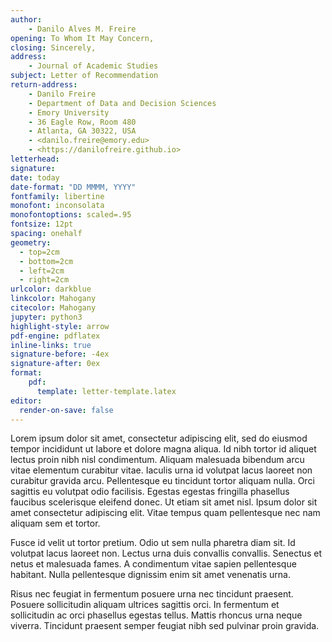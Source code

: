 ```yaml
---
author: 
    - Danilo Alves M. Freire 
opening: To Whom It May Concern,
closing: Sincerely,
address:
    - Journal of Academic Studies
subject: Letter of Recommendation
return-address: 
    - Danilo Freire
    - Department of Data and Decision Sciences
    - Emory University
    - 36 Eagle Row, Room 480
    - Atlanta, GA 30322, USA
    - <danilo.freire@emory.edu>
    - <https://danilofreire.github.io>
letterhead: 
signature: 
date: today
date-format: "DD MMMM, YYYY"
fontfamily: libertine
monofont: inconsolata
monofontoptions: scaled=.95
fontsize: 12pt
spacing: onehalf
geometry: 
  - top=2cm
  - bottom=2cm
  - left=2cm
  - right=2cm
urlcolor: darkblue
linkcolor: Mahogany
citecolor: Mahogany
jupyter: python3
highlight-style: arrow
pdf-engine: pdflatex
inline-links: true
signature-before: -4ex
signature-after: 0ex
format: 
    pdf: 
      template: letter-template.latex
editor: 
  render-on-save: false
---
```


Lorem ipsum dolor sit amet, consectetur adipiscing elit, sed do eiusmod tempor incididunt ut labore et dolore magna aliqua. Id nibh tortor id aliquet lectus proin nibh nisl condimentum. Aliquam malesuada bibendum arcu vitae elementum curabitur vitae. Iaculis urna id volutpat lacus laoreet non curabitur gravida arcu. Pellentesque eu tincidunt tortor aliquam nulla. Orci sagittis eu volutpat odio facilisis. Egestas egestas fringilla phasellus faucibus scelerisque eleifend donec. Ut etiam sit amet nisl. Ipsum dolor sit amet consectetur adipiscing elit. Vitae tempus quam pellentesque nec nam aliquam sem et tortor.

Fusce id velit ut tortor pretium. Odio ut sem nulla pharetra diam sit. Id volutpat lacus laoreet non. Lectus urna duis convallis convallis. Senectus et netus et malesuada fames. A condimentum vitae sapien pellentesque habitant. Nulla pellentesque dignissim enim sit amet venenatis urna. 

Risus nec feugiat in fermentum posuere urna nec tincidunt praesent. Posuere sollicitudin aliquam ultrices sagittis orci. In fermentum et sollicitudin ac orci phasellus egestas tellus. Mattis rhoncus urna neque viverra. Tincidunt praesent semper feugiat nibh sed pulvinar proin gravida. 
